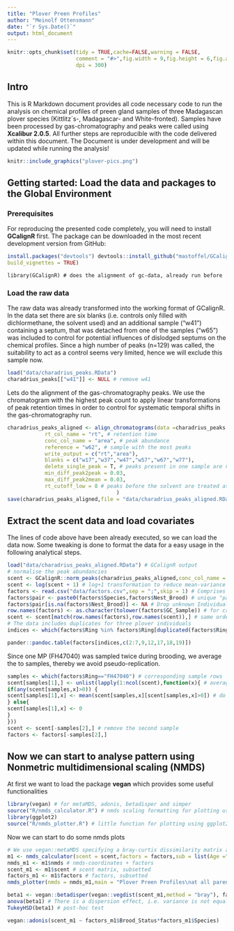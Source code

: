 ```yaml
---
title: "Plover Preen Profiles"
author: "Meinolf Ottensmann"
date: "`r Sys.Date()`"
output: html_document
---
```


```r
knitr::opts_chunk$set(tidy = TRUE,cache=FALSE,warning = FALSE,
                      comment = "#>",fig.width = 9,fig.height = 6,fig.align = "center",
                      dpi = 300)
```

## Intro

This is R Markdown document provides all code necessary code to run the analysis on chemical profiles of preen gland samples of three Madagascan plover species (Kittlitz´s-, Madagascar- and White-fronted). Samples have been processed by gas-chromatography and peaks were called using **Xcalibur 2.0.5**. All further steps are reproducible with the code delivered within this document. The Document is under development and will be updated while running the analysis!

```r
knitr::include_graphics("plover-pics.png")
```

## Getting started: Load the data and packages to the Global Environment

### Prerequisites

For reproducing the presented code completely, you will need to install **GCalignR** first.
The package can be downloaded in the most recent development version from GitHub:
```r
install.packages("devtools") devtools::install_github("mastoffel/GCalignR",
build_vignettes = TRUE) 
```

```{} 
library(GCalignR) # does the alignment of gc-data, already run before
```

### Load the raw data
The raw data was already transformed into the working format of GCalignR. In the data set there are six blanks (i.e. controls only filled with dichlormethane, the solvent used) and an additional sample ("w41") containing a septum, that was detached from one of the samples ("w65") was included to control for potential influences of dislodged septums on the chemical profiles. Since a high number of peaks (n=129) was called, the suitability to act as a control seems very limited, hence we will exclude this sample now.

```r
load("data/charadrius_peaks.RData")
charadrius_peaks[["w41"]] <- NULL # remove w41
```

Lets do the alignment of the gas-chromatography peaks. We use the chromatogram with the highest peak count to apply linear transformations of peak retention times in order to control for systematic temporal shifts in the gas-chromatography run. 

```r
charadrius_peaks_aligned <- align_chromatograms(data =charadrius_peaks ,
            rt_col_name = "rt", # retention time
            conc_col_name = "area", # peak abundance
            reference = "w62", # sample with the most peaks 
            write_output = c("rt","area"), 
            blanks = c("w17","w37","w47","w57","w67","w77"),
            delete_single_peak = T, # peaks present in one sample are not informative
            min_diff_peak2peak = 0.03,
            max_diff_peak2mean = 0.03,
            rt_cutoff_low = 8 # peaks before the solvent are treated as uncertain
                                   )
save(charadrius_peaks_aligned,file = "data/charadrius_peaks_aligned.RData")
````

## Extract the scent data and load covariates

The lines of code above have been already executed, so we can load the data now. Some tweaking is done to format the data for a easy usage in the following analytical steps. 

```r
load("data/charadrius_peaks_aligned.RData") # GCalignR output
# normalise the peak abundancies
scent <- GCalignR::norm_peaks(charadrius_peaks_aligned,conc_col_name = "area",rt_col_name = "rt",out = "data.frame")  
scent <- log(scent + 1) # log+1 transformation to reduce mean-variance trends
factors <- read.csv("data/factors.csv",sep = ";",skip = 1) # Comprises all available covariates
factors$pair <- paste0(factors$Species,factors$Nest_Brood) # unique "pairs"
factors$pair[is.na(factors$Nest_Brood)] <- NA # Drop unknown Individuals from "pairs"
row.names(factors) <- as.character(tolower(factors$GC_Sample)) # for cross-reference with gc-data
scent <- scent[match(row.names(factors),row.names(scent)),] # same order of rows is crucial 
# The data includes duplicates for three plover individuals
indices <- which(factors$Ring %in% factors$Ring[duplicated(factors$Ring)]) # duplicated Individuals
```
```r
pander::pandoc.table(factors[indices,c(2:7,9,12,17,18,19)])
``` 

Since one MP (FH47040) was sampled twice during brooding, we average the to samples, thereby we avoid pseudo-replication. 

```r
samples <- which(factors$Ring=="FH47040") # corresponding sample rows
scent[samples[1],] <- unlist(lapply(1:ncol(scent),function(x){ # average the samples
if(any(scent[samples,x]>0)) {
scent[samples[1],x] <- mean(scent[samples,x][scent[samples,x]>0]) # do not average zeros
} else{
scent[samples[1],x] <- 0
}
}))
scent <- scent[-samples[2],] # remove the second sample 
factors <- factors[-samples[2],]
```


## Now we can start to analyse pattern using  Nonmetric multidimensional scaling (NMDS)

At first we want to load the package **vegan** which provides some useful functionalities

```r
library(vegan) # for metaMDS, adonis, betadisper and simper 
source("R/nmds_calculator.R") # nmds scaling formatting for plotting using vegan::metaMDS 
library(ggplot2) 
source("R/nmds_plotter.R") # little function for plotting using ggplot2 
```

Now we can start to do some nmds plots
```r
# We use vegan::metaMDS specifying a bray-curtis dissimilarity matrix and subset the data set a bit
m1 <- nmds_calculator(scent = scent,factors = factors,sub = list(Age ="A")) # we focus on adults for now
nmds_m1 <- m1$nmds # nmds-coordinates + factors
scent_m1 <- m1$scent # scent matrix, subsetted
factors_m1 <- m1$factors # factors, subsetted 
nmds_plotter(nmds = nmds_m1,main = "Plover Preen Profiles\nat all parental care stages") # plot the results
```

```r
beta1 <- vegan::betadisper(vegan::vegdist(scent_m1,method = "bray"), factors_m1$Species) 
anova(beta1) # There is a dispersion effect, i.e. variance is not equal among Species
TukeyHSD(beta1) # post-hoc test
```

```r
vegan::adonis(scent_m1 ~ factors_m1$Brood_Status*factors_m1$Species)
```